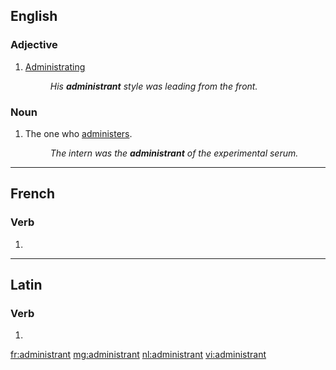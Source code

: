 ==English==

===Adjective===
{{en-adj|-}}

# [[administrating|Administrating]]
#: ''His '''administrant''' style was leading from the front.''

===Noun===
{{en-noun}}

# The one who [[administer]]s.
#: ''The intern was the '''administrant''' of the experimental serum.''

----

==French==

===Verb===
{{head|fr|present participle}}

# {{present participle of|administrer|lang=fr}}

----

==Latin==

===Verb===
{{la-verb-form|administrant}}

# {{conjugation of|administrō||3|p|pres|act|ind|lang=la}}

[[fr:administrant]]
[[mg:administrant]]
[[nl:administrant]]
[[vi:administrant]]